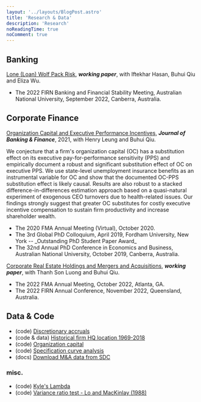 ```yaml
---
layout: '../layouts/BlogPost.astro'
title: 'Research & Data'
description: 'Research'
noReadingTime: true
noComment: true
---
```


## Banking

[Lone (Loan) Wolf Pack Risk](), **_working paper_**, with Iftekhar Hasan, Buhui Qiu and Eliza Wu.

<div class="text-sm ml-8 mb-6 border-l-2 pl-4 border-gray-300">
  <div>
    <ul class="list-disc px-4">
      <li>
        The 2022 FIRN Banking and Financial Stability Meeting, Australian
        National University, September 2022, Canberra, Australia.
      </li>
    </ul>
  </div>
</div>

## Corporate Finance

[Organization Capital and Executive Performance Incentives](https://doi.org/10.1016/j.jbankfin.2020.106017), **_Journal of Banking & Finance_**, 2021, with Henry Leung and Buhui Qiu.

<div class="text-sm ml-8 mb-6 border-l-2 pl-4 border-gray-300">
  We conjecture that a firm's organization capital (OC) has a substitution
  effect on its executive pay-for-performance sensitivity (PPS) and empirically
  document a robust and significant substitution effect of OC on executive PPS.
  We use state-level unemployment insurance benefits as an instrumental variable
  for OC and show that the documented OC-PPS substitution effect is likely
  causal. Results are also robust to a stacked difference-in-differences
  estimation approach based on a quasi-natural experiment of exogenous CEO
  turnovers due to health-related issues. Our findings strongly suggest that
  greater OC substitutes for costly executive incentive compensation to sustain
  firm productivity and increase shareholder wealth.
  <div>
    <ul class="list-disc px-4">
      <li>The 2020 FMA Annual Meeting (Virtual), October 2020.</li>
      <li>
        The 3rd Global PhD Colloquium, April 2019, Fordham University, New York
        -- _Outstanding PhD Student Paper Award_
      </li>
      <li>
        The 32nd Annual PhD Conference in Economics and Business, Australian
        National University, October 2019, Canberra, Australia.
      </li>
    </ul>
  </div>
</div>

[Corporate Real Estate Holdings and Mergers and Acquisitions](), **_working paper_**, with Thanh Son Luong and Buhui Qiu.

<div class="text-sm ml-8 mb-6 border-l-2 pl-4 border-gray-300">
  <div>
    <ul class="list-disc px-4">
      <li>The 2022 FMA Annual Meeting, October 2022, Atlanta, GA.</li>
      <li>
        The 2022 FIRN Annual Conference, November 2022, Queensland, Australia.
      </li>
    </ul>
  </div>
</div>

## Data & Code

- (code) [Discretionary accruals](/posts/compute-jackknife-coefficient-estimates-in-sas)
- (code & data) [Historical firm HQ location 1969-2018](/posts/firm-historical-headquarter-state-from-10k)
- (code) [Organization capital](/posts/estimate-organization-capital)
- (code) [Specification curve analysis](/posts/specification-curve-analysis)
- (docs) [Download M&A data from SDC](/posts/merger_acquisition_deals_from_sdc_platinum)

### misc.

- (code) [Kyle's Lambda](/posts/kyleslambda)
- (code) [Variance ratio test - Lo and MacKinlay (1988)](/posts/lomackinlay1988)
